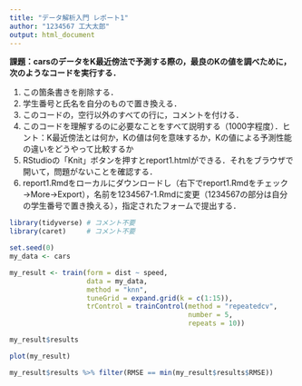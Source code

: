 ```yaml
---
title: "データ解析入門 レポート1"
author: "1234567 工大太郎"
output: html_document
---
```


**課題：carsのデータをK最近傍法で予測する際の，最良のKの値を調べために，次のようなコードを実行する．**

1. この箇条書きを削除する．
1. 学生番号と氏名を自分のもので置き換える．
1. このコードの，空行以外のすべての行に，コメントを付ける．
1. このコードを理解するのに必要なことをすべて説明する（1000字程度）．ヒント：K最近傍法とは何か，Kの値は何を意味するか，Kの値による予測性能の違いをどうやって比較するか
1. RStudioの「Knit」ボタンを押すとreport1.htmlができる．それをブラウザで開いて，問題がないことを確認する．
1. report1.Rmdをローカルにダウンロードし（右下でreport1.Rmdをチェック→More→Export），名前を1234567-1.Rmdに変更（1234567の部分は自分の学生番号で置き換える），指定されたフォームで提出する．

```r
library(tidyverse) # コメント不要
library(caret)     # コメント不要
```

```r
set.seed(0)
my_data <- cars

my_result <- train(form = dist ~ speed,
                   data = my_data,
                   method = "knn",
                   tuneGrid = expand.grid(k = c(1:15)),
                   trControl = trainControl(method = "repeatedcv",
                                            number = 5,
                                            repeats = 10))

my_result$results
```

```r
plot(my_result)
```

```r
my_result$results %>% filter(RMSE == min(my_result$results$RMSE))
```
